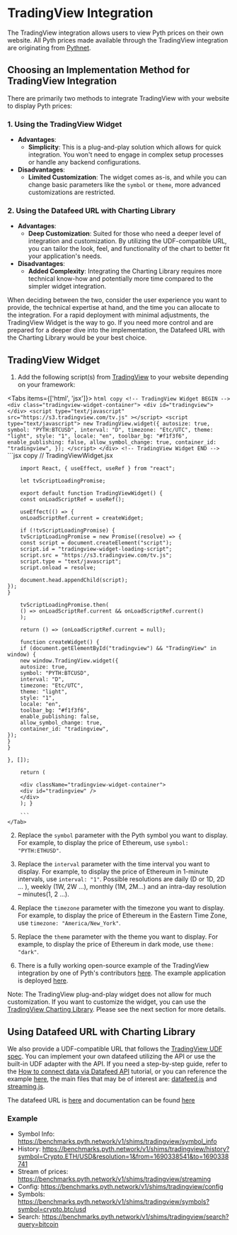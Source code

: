 
# TradingView Integration

The TradingView integration allows users to view Pyth prices on their own website. All Pyth prices made available through the TradingView integration are originating from [Pythnet](/price-feeds/pythnet-price-feeds).

## Choosing an Implementation Method for TradingView Integration

There are primarily two methods to integrate TradingView with your website to display Pyth prices:

### 1. Using the TradingView Widget

- **Advantages**:
  - **Simplicity**: This is a plug-and-play solution which allows for quick integration. You won't need to engage in complex setup processes or handle any backend configurations.
- **Disadvantages**:
  - **Limited Customization**: The widget comes as-is, and while you can change basic parameters like the `symbol` or `theme`, more advanced customizations are restricted.

### 2. Using the Datafeed URL with Charting Library

- **Advantages**:
  - **Deep Customization**: Suited for those who need a deeper level of integration and customization. By utilizing the UDF-compatible URL, you can tailor the look, feel, and functionality of the chart to better fit your application's needs.
- **Disadvantages**:
  - **Added Complexity**: Integrating the Charting Library requires more technical know-how and potentially more time compared to the simpler widget integration.

When deciding between the two, consider the user experience you want to provide, the technical expertise at hand, and the time you can allocate to the integration. For a rapid deployment with minimal adjustments, the TradingView Widget is the way to go. If you need more control and are prepared for a deeper dive into the implementation, the Datafeed URL with the Charting Library would be your best choice.

## TradingView Widget

1. Add the following script(s) from [TradingView](https://www.tradingview.com/widget/advanced-chart/) to your website depending on your framework:

<Tabs items={['html', 'jsx']}>
    <Tab>
        ```html copy
        <!-- TradingView Widget BEGIN -->
        <div class="tradingview-widget-container">
            <div id="tradingview"></div>
            <script
                type="text/javascript"
                src="https://s3.tradingview.com/tv.js"
            ></script>
            <script type="text/javascript">
                new TradingView.widget({
                autosize: true,
                symbol: "PYTH:BTCUSD",
                interval: "D",
                timezone: "Etc/UTC",
                theme: "light",
                style: "1",
                locale: "en",
                toolbar_bg: "#f1f3f6",
                enable_publishing: false,
                allow_symbol_change: true,
                container_id: "tradingview",
            });
            </script>
        </div>
        <!-- TradingView Widget END -->
        ```
    </Tab>
    <Tab>
        ```jsx copy
        // TradingViewWidget.jsx

        import React, { useEffect, useRef } from "react";

        let tvScriptLoadingPromise;

        export default function TradingViewWidget() {
        const onLoadScriptRef = useRef();

        useEffect(() => {
        onLoadScriptRef.current = createWidget;

        if (!tvScriptLoadingPromise) {
        tvScriptLoadingPromise = new Promise((resolve) => {
        const script = document.createElement("script");
        script.id = "tradingview-widget-loading-script";
        script.src = "https://s3.tradingview.com/tv.js";
        script.type = "text/javascript";
        script.onload = resolve;

        document.head.appendChild(script);
    });
    }

        tvScriptLoadingPromise.then(
        () => onLoadScriptRef.current && onLoadScriptRef.current()
        );

        return () => (onLoadScriptRef.current = null);

        function createWidget() {
        if (document.getElementById("tradingview") && "TradingView" in window) {
        new window.TradingView.widget({
        autosize: true,
        symbol: "PYTH:BTCUSD",
        interval: "D",
        timezone: "Etc/UTC",
        theme: "light",
        style: "1",
        locale: "en",
        toolbar_bg: "#f1f3f6",
        enable_publishing: false,
        allow_symbol_change: true,
        container_id: "tradingview",
    });
    }
    }

    }, []);

        return (

        <div className="tradingview-widget-container">
        <div id="tradingview" />
        </div>
        ); }

        ```
    </Tab>

</Tabs>

2. Replace the `symbol` parameter with the Pyth symbol you want to display. For example, to display the price of Ethereum, use `symbol: "PYTH:ETHUSD"`.

3. Replace the `interval` parameter with the time interval you want to display. For example, to display the price of Ethereum in 1-minute intervals, use `interval: "1"`. Possible resolutions are daily (D or 1D, 2D ... ), weekly (1W, 2W ...), monthly (1M, 2M...) and an intra-day resolution – minutes(1, 2 ...).

4. Replace the `timezone` parameter with the timezone you want to display. For example, to display the price of Ethereum in the Eastern Time Zone, use `timezone: "America/New_York"`.

5. Replace the `theme` parameter with the theme you want to display. For example, to display the price of Ethereum in dark mode, use `theme: "dark"`.

6. There is a fully working open-source example of the TradingView integration by one of Pyth's contributors [here](https://github.com/cctdaniel/pyth-tv-example). The example application is deployed [here](https://pyth-tv-example.vercel.app/).

Note: The TradingView plug-and-play widget does not allow for much customization. If you want to customize the widget, you can use the [TradingView Charting Library](https://www.tradingview.com/HTML5-stock-forex-bitcoin-charting-library/). Please see the next section for more details.

## Using Datafeed URL with Charting Library

We also provide a UDF-compatible URL that follows the [TradingView UDF spec](https://www.tradingview.com/charting-library-docs/latest/connecting_data/UDF). You can implement your own datafeed utilizing the API or use the built-in UDF adapter with the API. If you need a step-by-step guide, refer to the [How to connect data via Datafeed API](https://www.tradingview.com/charting-library-docs/latest/tutorials/implement_datafeed_tutorial/) tutorial, or you can reference the example [here](https://github.com/cctdaniel/pyth-tv-charting-lib), the main files that may be of interest are: [datafeed.js](https://github.com/cctdaniel/pyth-tv-charting-lib/blob/main/src/utils/datafeed.js) and [streaming.js](https://github.com/cctdaniel/pyth-tv-charting-lib/blob/main/src/utils/streaming.js).

The datafeed URL is [here](https://benchmarks.pyth.network/v1/shims/tradingview) and documentation can be found [here](https://benchmarks.pyth.network/redoc)

### Example

- Symbol Info: https://benchmarks.pyth.network/v1/shims/tradingview/symbol_info
- History: https://benchmarks.pyth.network/v1/shims/tradingview/history?symbol=Crypto.ETH/USD&resolution=1&from=1690338541&to=1690338741
- Stream of prices: https://benchmarks.pyth.network/v1/shims/tradingview/streaming
- Config: https://benchmarks.pyth.network/v1/shims/tradingview/config
- Symbols: https://benchmarks.pyth.network/v1/shims/tradingview/symbols?symbol=crypto.btc/usd
- Search: https://benchmarks.pyth.network/v1/shims/tradingview/search?query=bitcoin
